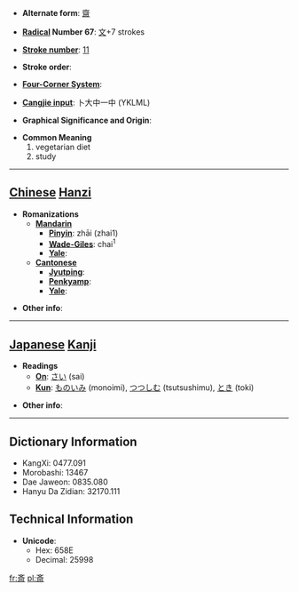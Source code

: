 * '''Alternate form''': [[齋]]

* '''[[Wiktionary:Chinese radical index| Radical]] Number 67''': [[Wiktionary:Chinese radical index 文|文]]+7 strokes

* '''[[Wiktionary:Chinese total strokes index|Stroke number]]''': [[Wiktionary:Chinese total strokes index 11|11]]

* '''Stroke order''': 

* '''[[Wiktionary:Chinese four corner index|Four-Corner System]]''': 

* '''[[Wiktionary:Chinese Cangjie index|Cangjie input]]''': 卜大中一中 (YKLML)

* '''Graphical Significance and Origin''': 

* '''Common Meaning'''
*#vegetarian diet
*# study


----

== [[Chinese]] [[Hanzi]] ==

* '''Romanizations'''
** '''[[Mandarin]]'''
*** '''[[Pinyin]]''': zhāi (zhai1)
*** '''[[Wade-Giles]]''': chai<sup>1</sup>
*** '''[[Yale]]''': 
** '''[[Cantonese]]'''
*** '''[[Jyutping]]''':
*** '''[[Penkyamp]]''': 
*** '''[[Yale]]''': 

* '''Other info''': 

----

== [[Japanese]] [[Kanji]] ==

* '''Readings'''
** '''[[On]]''': [[さい]] (sai)
** '''[[Kun]]''': [[ものいみ]] (monoimi), [[つつしむ]] (tsutsushimu), [[とき]] (toki)

* '''Other info''':  

----

== Dictionary Information ==

* KangXi: 0477.091
* Morobashi: 13467
* Dae Jaweon: 0835.080
* Hanyu Da Zidian: 32170.111

== Technical Information ==

* '''Unicode''':
** Hex: 658E
** Decimal: 25998

[[fr:斎]]
[[pl:斎]]